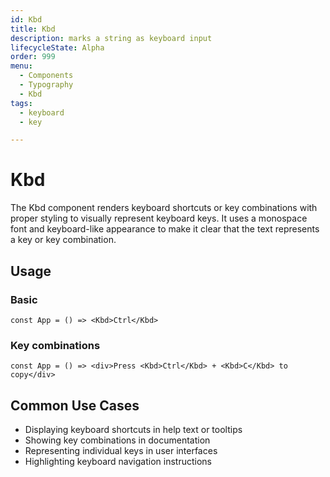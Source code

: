 ```yaml
---
id: Kbd
title: Kbd
description: marks a string as keyboard input
lifecycleState: Alpha
order: 999
menu:
  - Components
  - Typography
  - Kbd
tags:
  - keyboard
  - key

---
```


# Kbd

The Kbd component renders keyboard shortcuts or key combinations with proper
styling to visually represent keyboard keys. It uses a monospace font and
keyboard-like appearance to make it clear that the text represents a key or key
combination.

## Usage


### Basic
```jsx-live
const App = () => <Kbd>Ctrl</Kbd>
```

### Key combinations
```jsx-live
const App = () => <div>Press <Kbd>Ctrl</Kbd> + <Kbd>C</Kbd> to copy</div>
```

## Common Use Cases

- Displaying keyboard shortcuts in help text or tooltips
- Showing key combinations in documentation
- Representing individual keys in user interfaces
- Highlighting keyboard navigation instructions
